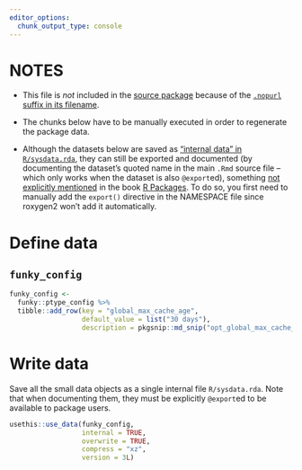 ```yaml
---
editor_options:
  chunk_output_type: console
---
```


# NOTES

-   This file is *not* included in the [source package](https://r-pkgs.org/structure.html#sec-source-package) because of the [`.nopurl` suffix in its
    filename](https://pkgpurl.rpkg.dev/reference/purl_rmd.html#-rmd-files-excluded-from-purling).

-   The chunks below have to be manually executed in order to regenerate the package data.

-   Although the datasets below are saved as ["internal data" in `R/sysdata.rda`](https://r-pkgs.org/data.html#sec-data-sysdata), they can still be exported and
    documented (by documenting the dataset's quoted name in the main `.Rmd` source file – which only works when the dataset is also `@export`ed), something [not
    explicitly mentioned](https://coolbutuseless.github.io/2018/12/10/r-packages-internal-and-external-data/) in the book [R
    Packages](https://r-pkgs.org/data.html#sec-data-data). To do so, you first need to manually add the `export()` directive in the NAMESPACE file since
    roxygen2 won't add it automatically.

# Define data

## `funky_config`

```r
funky_config <-
  funky::ptype_config %>%
  tibble::add_row(key = "global_max_cache_age",
                  default_value = list("30 days"),
                  description = pkgsnip::md_snip("opt_global_max_cache_age"))
```

# Write data

Save all the small data objects as a single internal file `R/sysdata.rda`. Note that when documenting them, they must be explicitly `@export`ed to be available
to package users.

```r
usethis::use_data(funky_config,
                  internal = TRUE,
                  overwrite = TRUE,
                  compress = "xz",
                  version = 3L)
```
